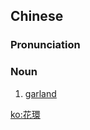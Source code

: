 {{also|花环}}
==Chinese==
{{zh-forms|s=花环}}

===Pronunciation===
{{zh-pron
|m=huāhuán
|c=faa1 waan4
|h=pfs=fâ-khòan
|mn=hoe-khoân
|cat=n
}}

===Noun===
{{zh-noun}}

# [[garland]]

[[ko:花環]]